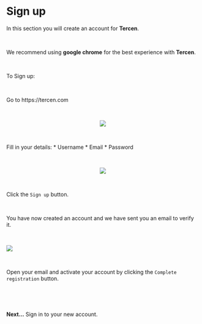 # Sign up

In this section you will create an account for __Tercen__.

\

We recommend using __google chrome__ for the best experience with __Tercen__.

\

To Sign up:

\

Go to https://tercen.com

\

<center><img src="images/View_signup_empty.png"></center>

\

Fill in your details:
* Username
* Email
* Password

\
  
<center><img src="images/View_signup_filled.png"></center>

\

Click the `Sign up` button.

\

You have now created an account and we have sent you an email to verify it.

\

<left><img src="images/View_signup_email_verification.png"></left>

\

Open your email and activate your account by clicking the `Complete registration` button.  

\

\

__Next...__ Sign in to your new account.
